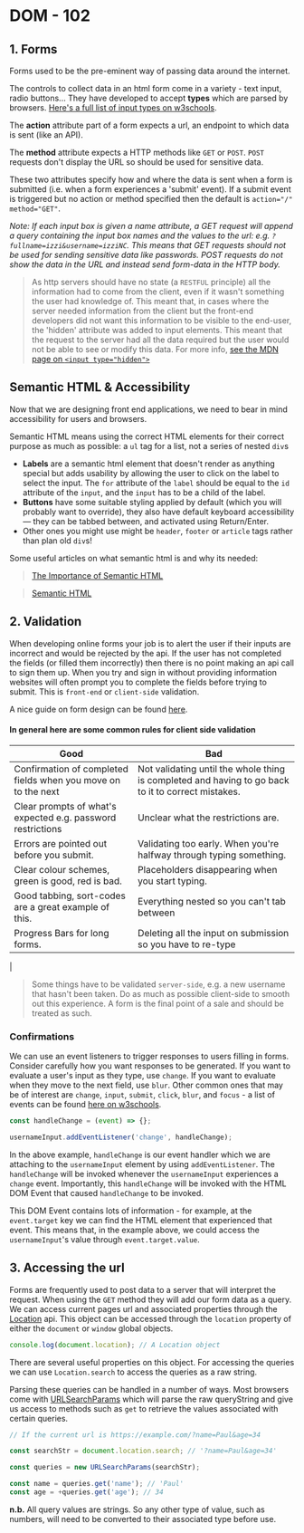 # DOM - 102

## 1. Forms

Forms used to be the pre-eminent way of passing data around the internet.

The controls to collect data in an html form come in a variety - text input, radio buttons... They have developed to accept **types** which are parsed by browsers. [Here's a full list of input types on w3schools](https://www.w3schools.com/tags/att_input_type.asp).

The **action** attribute part of a form expects a url, an endpoint to which data is sent (like an API).

The **method** attribute expects a HTTP methods like `GET` or `POST`. `POST` requests don't display the URL so should be used for sensitive data.

These two attributes specify how and where the data is sent when a form is submitted (i.e. when a form experiences a 'submit' event). If a submit event is triggered but no action or method specified then the default is `action="/" method="GET"`.

_Note: If each input box is given a name attribute, a GET request will append a query containing the input box names and the values to the url: e.g. `?fullname=izzi&username=izziNC`. This means that GET requests should not be used for sending sensitive data like passwords. POST requests do not show the data in the URL and instead send form-data in the HTTP body._

> As http servers should have no state (a `RESTFUL` principle) all the information had to come from the client, even if it wasn't something the user had knowledge of. This meant that, in cases where the server needed information from the client but the front-end developers did not want this information to be visible to the end-user, the 'hidden' attribute was added to input elements. This meant that the request to the server had all the data required but the user would not be able to see or modify this data. For more info, [see the MDN page on `<input type="hidden">`](https://developer.mozilla.org/en-US/docs/Web/HTML/Element/input/hidden)

## Semantic HTML & Accessibility

Now that we are designing front end applications, we need to bear in mind accessibility for users and browsers.

Semantic HTML means using the correct HTML elements for their correct purpose as much as possible: a `ul` tag for a list, not a series of nested `div`s

- **Labels** are a semantic html element that doesn't render as anything special but adds usability by allowing the user to click on the label to select the input. The `for` attribute of the `label` should be equal to the `id` attribute of the `input`, and the `input` has to be a child of the label.
- **Buttons** have some suitable styling applied by default (which you will probably want to override), they also have default keyboard accessibility — they can be tabbed between, and activated using Return/Enter.
- Other ones you might use might be `header`, `footer` or `article` tags rather than plan old `div`s!

Some useful articles on what semantic html is and why its needed:

> [The Importance of Semantic HTML](https://medium.com/adalab/the-importance-of-semantic-html-78e74fb75ff0)

> [Semantic HTML](https://www.semrush.com/blog/semantic-html5-guide/)

## 2. Validation

When developing online forms your job is to alert the user if their inputs are incorrect and would be rejected by the api. If the user has not completed the fields (or filled them incorrectly) then there is no point making an api call to sign them up. When you try and sign in without providing information websites will often prompt you to complete the fields before trying to submit. This is `front-end` or `client-side` validation.

A nice guide on form design can be found [here](https://mono.company/design-practice/the-10-commandments-of-good-form-design-on-the-web/).

#### In general here are some common rules for client side validation

| Good                                                          | Bad                                                                                                |
| ------------------------------------------------------------- | -------------------------------------------------------------------------------------------------- |
| Confirmation of completed fields when you move on to the next | Not validating until the whole thing is completed and having to go back to it to correct mistakes. |
| Clear prompts of what's expected e.g. password restrictions   | Unclear what the restrictions are.                                                                 |
| Errors are pointed out before you submit.                     | Validating too early. When you're halfway through typing something.                                |
| Clear colour schemes, green is good, red is bad.              | Placeholders disappearing when you start typing.                                                   |
| Good tabbing, sort-codes are a great example of this.         | Everything nested so you can't tab between                                                         |
| Progress Bars for long forms.                                 | Deleting all the input on submission so you have to re-type                                        |

|

> Some things have to be validated `server-side`, e.g. a new username that hasn't been taken. Do as much as possible client-side to smooth out this experience. A form is the final point of a sale and should be treated as such.

### Confirmations

We can use an event listeners to trigger responses to users filling in forms. Consider carefully how you want responses to be generated. If you want to evaluate a user's input as they type, use `change`. If you want to evaluate when they move to the next field, use `blur`. Other common ones that may be of interest are `change`, `input`, `submit`, `click`, `blur`, and `focus` - a list of events can be found [here on w3schools](https://www.w3schools.com/jsref/dom_obj_event.asp).

```js
const handleChange = (event) => {};

usernameInput.addEventListener('change', handleChange);
```

In the above example, `handleChange` is our event handler which we are attaching to the `usernameInput` element by using `addEventListener`. The `handleChange` will be invoked whenever the `usernameInput` experiences a `change` event. Importantly, this `handleChange` will be invoked with the HTML DOM Event that caused `handleChange` to be invoked.

This DOM Event contains lots of information - for example, at the `event.target` key we can find the HTML element that experienced that event. This means that, in the example above, we could access the `usernameInput`'s value through `event.target.value`.

## 3. Accessing the url

Forms are frequently used to post data to a server that will interpret the request. When using the `GET` method they will add our form data as a query.
We can access current pages url and associated properties through the [Location](https://developer.mozilla.org/en-US/docs/Web/API/Location) api. This object can be accessed through the `location` property of either the `document` or `window` global objects.

```js
console.log(document.location); // A Location object
```

There are several useful properties on this object. For accessing the queries we can use `Location.search` to access the queries as a raw string.

Parsing these queries can be handled in a number of ways. Most browsers come with [URLSearchParams](https://developer.mozilla.org/en-US/docs/Web/API/URLSearchParams) which will parse the raw queryString and give us access to methods such as `get` to retrieve the values associated with certain queries.

```js
// If the current url is https://example.com/?name=Paul&age=34

const searchStr = document.location.search; // '?name=Paul&age=34'

const queries = new URLSearchParams(searchStr);

const name = queries.get('name'); // 'Paul'
const age = +queries.get('age'); // 34
```

**n.b.** All query values are strings. So any other type of value, such as numbers, will need to be converted to their associated type before use.
